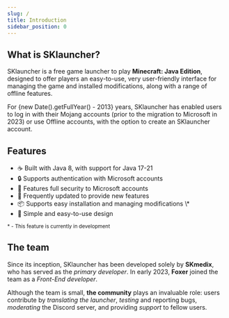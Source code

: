 ```yaml
---
slug: /
title: Introduction
sidebar_position: 0
---
```


## What is SKlauncher?
SKlauncher is a free game launcher to play **Minecraft: Java Edition**, designed to offer players an easy-to-use, very user-friendly interface for managing the game and installed modifications, along with a range of offline features.

For {new Date().getFullYear() - 2013} years, SKlauncher has enabled users to log in with their Mojang accounts (prior to the migration to Microsoft in 2023) or use Offline accounts, with the option to create an SKlauncher account.

## Features
<ul className="emoji-list">
    <li>
        <span>☕</span> Built with Java 8, with support for Java 17-21
    </li>
    <li>
        <span>🔒</span> Supports authentication with Microsoft accounts
    </li>
    <li>
        <span>🔐</span> Features full security to Microsoft accounts
    </li> 
    <li>
        <span>🚀</span> Frequently updated to provide new features
    </li>
    <li>
        <span>📦</span> Supports easy installation and managing modifications \*
    </li>
    <li>
        <span>💄</span> Simple and easy-to-use design
    </li>
</ul>

<small>\* - This feature is currently in development</small>

## The team
Since its inception, SKlauncher has been developed solely by **SKmedix**, who has served as the *primary developer*. In early 2023, **Foxer** joined the team as a *Front-End developer*.

Although the team is small, **the community** plays an invaluable role: users contribute by *translating the launcher*, *testing* and reporting bugs, *moderating* the Discord server, and providing *support* to fellow users.
